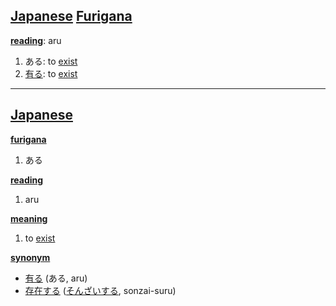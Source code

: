 == [[Japanese]] [[Furigana]] ==                             

'''[[reading]]''': aru

# ある: to [[exist]]
# [[有る]]: to [[exist]]

----

== [[Japanese]] ==                                          

'''[[furigana]]'''
# ある

'''[[reading]]'''
# aru

'''[[meaning]]'''
# to [[exist]]

'''[[synonym]]'''
* [[有る]] (ある, aru)
* [[存在]]する ([[そんざい]]する, sonzai-suru)
